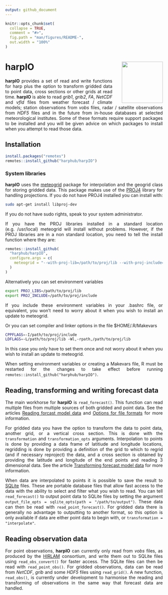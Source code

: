 ```yaml
---
output: github_document
---
```


<!-- README.md is generated from README.Rmd. Please edit that file -->

<style>
  body{
    text-align: justify;
  }
</style>

```r
knitr::opts_chunk$set(
  collapse = TRUE,
  comment = "#>",
  fig.path = "man/figures/README-",
  out.width = "100%"
)
```
# harpIO <a href=#><img src='man/figures/harp_logo_dark.svg' align="right" height="131.5" style="margin-left:30px" /></a>


__harpIO__ provides a set of read and write functions for harp plus the option to transform gridded data to point data, cross sections or other grids at read time. __harpIO__ is able to read _grib1_, _grib2_, _FA_, _NetCDF_ and _vfld_ files from weather forecast / climate models; station observations from _vobs_ files, radar / satellite observations from _HDF5_ files and in the future from in-house databases at selected meteorological institutes. Some of these formats require support packages to be installed and you will be given advice on which packages to install when you attempt to read those data.

## Installation
```r
install.packages("remotes")
remotes::install_github("harphub/harpIO")
```

### System libraries
__harpIO__ uses the [meteogrid](https://github.com/harphub/meteogrid) package for interpolation and the geogrid class for storing gridded data. This package makes use of the [PROJ4](https://proj4.org) library for handling projections. If you do not have PROJ4 installed you can install with:

```bash
sudo apt-get install libproj-dev
```

If you do not have sudo rights, speak to your system administrator. 

If you have the PROJ libraries installed in a standard location (e.g. /usr/local) meteogrid will install without problems. However, if the PROJ libraries are in a non standard location, you need to tell the install function where they are:
```r
remotes::install_github(
  "harphub/harpIO",
  configure.args = c(
    meteogrid = "--with-proj-lib=/path/to/proj/lib --with-proj-include=/path/to/proj/include"
  )
)

```

Alternatively you can set environment variables
```bash
export PROJ_LIBS=/path/to/proj/lib
export PROJ_INCLUDE=/path/to/proj/include
```

If you include these environment variables in your .bashrc file, or equivalent, you won't need to worry about it when you wish to install an update to meteogrid.

Or you can set compiler and linker options in the file $HOME/.R/Makevars
```bash
CPPFLAGS=-I/path/to/proj/include
LDFLAGS=-L/path/to/proj/lib -Wl,-rpath,/path/to/proj/lib
```

In this case you only have to set them once and not worry about it when you wish to install an update to meteogrid.

When setting environment variables or creating a Makevars file, R must be restarted for the changes to take effect before running `remotes::install_github("harphub/harpIO")`.

## Reading, transforming and writing forecast data
The main workhorse for __harpIO__ is `read_forecast()`. This function can read multiple files from multiple sources of both gridded and point data. See the articles [Reading forcast model data](articles/read_raw_forecast.html) and [Options for file formats](articles/file_options.html) for more information. 

For gridded data you have the option to transform the data to point data, another grid, or a vertical cross section. This is done with the `transformation` and `transformation_opts` arguments. Interpolation to points is done by providing a data frame of latitiude and longitude locations, regridding is done by providing a definition of the grid to which to regrid (and if necessary reproject) the data, and a cross section is obtained by providing the latitude and longitude of the end points and reading 3 dimensional data. See the article [Transforming forecast model data](articles/transformations.html) for more information. 

When data are interpolated to points it is possible to save the result to [SQLite](https://www.sqlite.org/) files. These are portable database files that allow fast access to the data with the ability to select and filter what you wish to read. You can tell `read_forecast()` to output point data to SQLite files by setting the argument `output_file_opts = sqlite_opts(path = "/path/to/output")`. These data can then be read with `read_point_forecast()`. For gridded data there is generally no advantage to outputting to another format, so this option is only available if data are either point data to begin with, or `transformation = "interpolate"`. 

## Reading observation data
For point observations, __harpIO__ can currently only read from _vobs_ files, as produced by the [HIRLAM](http://hirlam.org/index.php/hirlam-programme-53) consortium, and write them out to SQLite files using  `read_obs_convert()` for faster access. The SQLite files can then be read with `read_point_obs()`. For gridded observations, data can be read from _NetCDF_, _grib_ and some _HDF5_ files using `read_grid()`. A new function, `read_obs()`, is currently under development to harmonise the reading and transforming of observations in the same way that forecast data are handled. 
